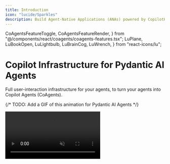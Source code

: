 ```yaml
---
title: Introduction
icon: "lucide/Sparkles"
description: Build Agent-Native Applications (ANAs) powered by CopilotKit and Pydantic AI Agents.
---
```


  CoAgentsFeatureToggle,
  CoAgentsFeatureRender,
} from "@/components/react/coagents/coagents-features.tsx";
  LuPlane,
  LuBookOpen,
  LuLightbulb,
  LuBrainCog,
  LuWrench,
} from "react-icons/lu";

# Copilot Infrastructure for Pydantic AI Agents

Full user-interaction infrastructure for your agents, to turn your agents into Copilot Agents (CoAgents).

{/* TODO: Add a GIF of this animation for Pydantic AI Agents */}

<Frame className="mt-0 mb-6">
  <video
    src="https://cdn.copilotkit.ai/docs/copilotkit/images/coagents/flows/interaction-layer.mp4"
    alt="CoAgents demonstration"
    className="rounded-lg shadow-xl"
    playsInline
    autoPlay
    muted
    loop
  />
</Frame>

## Building blocks of a CoAgent

Everything you need to build Agent-Native Applications (ANAs), right out of the box.

<CTACards
  columns={2}
  cards={[
    {
      iconKey: "message-square",
      title: "Agentic Chat UI",
      description: "In-app chat powered by your agent.",
      href: "/pydantic-ai/agentic-chat-ui",
    },
    {
      iconKey: "share2",
      title: "Shared State",
      description: "Your agent can see everything in your app, and vice versa.",
      href: "/pydantic-ai/shared-state",
    },
    {
      iconKey: "layout-template",
      title: "Generative UI",
      description: "UI that updates in real-time based on your agent's state.",
      href: "/pydantic-ai/generative-ui",
    },
    {
      iconKey: "wand",
      title: "Frontend Tools",
      description:
        "Give your agent the ability to take action in your application.",
      href: "/pydantic-ai/frontend-actions",
    },
    {
      iconKey: "wand",
      title: "Multi-Agent Coordination",
      description:
        "Route your agent to the right agent based on the user's request.",
      href: "/pydantic-ai/multi-agent-flows",
    },
    {
      iconKey: "user-cog",
      title: "Human-in-the-Loop",
      description: "Set smart checkpoints where humans can guide your agents.",
      href: "/pydantic-ai/human-in-the-loop",
    },
  ]}
/>

{/* TODO: Add CoAgents in action section for Pydantic AI Agents */}

## Ready to get started?

Get started with CoAgents in as little as 5 minutes with one of our guides or tutorials.

<CTACards
  columns={1}
  cards={[
    {
      iconKey: "play",
      title: "Quickstart",
      description: "Learn how to build your first CoAgent in 10 minutes.",
      href: "/pydantic-ai/quickstart/pydantic-ai",
    },
  ]}
/>
{/* TODO: Add example tutorials for Pydantic AI Agents */}

## Common Questions

Have a question about CoAgents? You're in the right place!

<Accordions>
<Accordion title="Can you explain what a CoAgent is in more detail?">
Sure! CoAgents are what we call "agentic copilots". Well, what's an agentic copilot then?

Think of a Copilot as a simple and fully LLM controlled assistant that has relatively limited capabilities. An Agentic Copilot then is a copilot
that has been enhanced with the ability to use Pydantic AI agents to perform more complex tasks. This is an extremely powerful way to build AI
powered applications because it gives you, the developer, the ability to control the agent's behavior in a deterministic way while still letting
the agent do its magic.

For more on this topic, checkout our [agentic copilot](/pydantic-ai/concepts/agentic-copilots) concept page.

</Accordion>
<Accordion title="Can I attach to an existing thread?">
Development of CoAgents is ongoing. One part of this is the ability to attach to an existing thread which is a high priority on our roadmap.

Stay tuned for updates!

</Accordion>
</Accordions> 